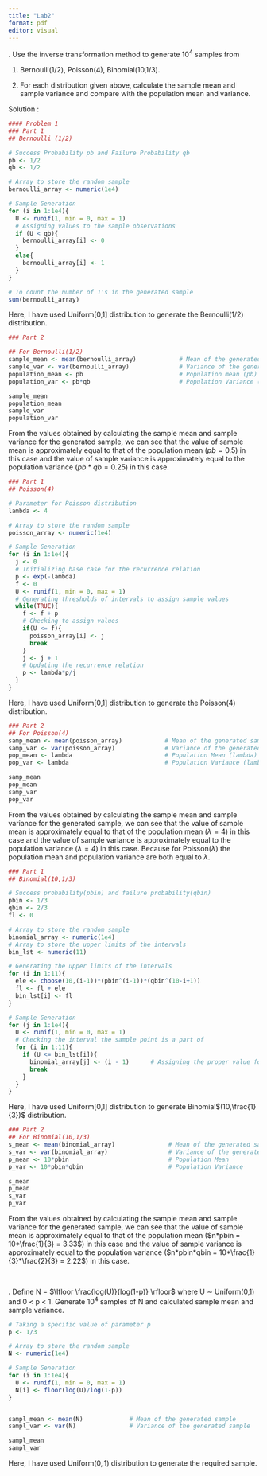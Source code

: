 ```yaml
---
title: "Lab2"
format: pdf
editor: visual
---
```


\textbf{Problem 1}. Use the inverse transformation method to generate $10^4$
samples from

(1) Bernoulli(1/2), Poisson(4), Binomial(10,1/3).

(2) For each distribution given above, calculate the sample mean and sample variance and compare with the population mean and variance.

Solution :

```r
#### Problem 1
### Part 1
## Bernoulli (1/2)

# Success Probability pb and Failure Probability qb
pb <- 1/2
qb <- 1/2

# Array to store the random sample
bernoulli_array <- numeric(1e4)

# Sample Generation
for (i in 1:1e4){
  U <- runif(1, min = 0, max = 1)
  # Assigning values to the sample observations
  if (U < qb){
    bernoulli_array[i] <- 0
  }
  else{
    bernoulli_array[i] <- 1
  }
}

# To count the number of 1's in the generated sample
sum(bernoulli_array)
```

Here, I have used Uniform[0,1] distribution to generate the Bernoulli(1/2) distribution.

```r
### Part 2

## For Bernoulli(1/2)
sample_mean <- mean(bernoulli_array)            # Mean of the generated sample
sample_var <- var(bernoulli_array)              # Variance of the generated sample
population_mean <- pb                           # Population mean (pb)
population_var <- pb*qb                         # Population Variance (pb * qb)

sample_mean
population_mean
sample_var
population_var
```

From the values obtained by calculating the sample mean and sample variance for the generated sample, we can see that the value of sample mean is approximately equal to that of the population mean ($pb = 0.5$) in this case and the value of sample variance is approximately equal to the population variance ($pb*qb = 0.25$) in this case.

```r
### Part 1
## Poisson(4)

# Parameter for Poisson distribution
lambda <- 4

# Array to store the random sample
poisson_array <- numeric(1e4)

# Sample Generation
for (i in 1:1e4){
  j <- 0
  # Initializing base case for the recurrence relation
  p <- exp(-lambda)
  f <- 0
  U <- runif(1, min = 0, max = 1)
  # Generating thresholds of intervals to assign sample values
  while(TRUE){
    f <- f + p
    # Checking to assign values
    if(U <= f){
      poisson_array[i] <- j
      break
    }
    j <- j + 1
    # Updating the recurrence relation
    p <- lambda*p/j
  }
}
```

Here, I have used Uniform[0,1] distribution to generate the Poisson(4) distribution.

```r
### Part 2
## For Poisson(4)
samp_mean <- mean(poisson_array)            # Mean of the generated sample
samp_var <- var(poisson_array)              # Variance of the generated sample
pop_mean <- lambda                          # Population Mean (lambda)
pop_var <- lambda                           # Population Variance (lambda)

samp_mean
pop_mean
samp_var
pop_var
```

From the values obtained by calculating the sample mean and sample variance for the generated sample, we can see that the value of sample mean is approximately equal to that of the population mean ($\lambda = 4$) in this case and the value of sample variance is approximately equal to the population variance ($\lambda = 4$) in this case. Because for Poisson($\lambda$) the population mean and population variance are both equal to $\lambda$.

```r
### Part 1
## Binomial(10,1/3)

# Success probability(pbin) and failure probability(qbin)
pbin <- 1/3
qbin <- 2/3
fl <- 0

# Array to store the random sample
binomial_array <- numeric(1e4)
# Array to store the upper limits of the intervals 
bin_lst <- numeric(11)

# Generating the upper limits of the intervals
for (i in 1:11){
  ele <- choose(10,(i-1))*(pbin^(i-1))*(qbin^(10-i+1))
  fl <- fl + ele
  bin_lst[i] <- fl
}

# Sample Generation
for (j in 1:1e4){
  U <- runif(1, min = 0, max = 1)
  # Checking the interval the sample point is a part of
  for (i in 1:11){
    if (U <= bin_lst[i]){
      binomial_array[j] <- (i - 1)      # Assigning the proper value for conversion
      break
    }
  }
}
```

Here, I have used Uniform[0,1] distribution to generate Binomial$(10,\frac{1}{3})$ distribution.

```r
### Part 2
## For Binomial(10,1/3)
s_mean <- mean(binomial_array)               # Mean of the generated sample
s_var <- var(binomial_array)                 # Variance of the generated sample
p_mean <- 10*pbin                            # Population Mean
p_var <- 10*pbin*qbin                        # Population Variance

s_mean
p_mean
s_var
p_var
```

From the values obtained by calculating the sample mean and sample variance for the generated sample, we can see that the value of sample mean is approximately equal to that of the population mean ($n*pbin = 10*\frac{1}{3} = 3.33$) in this case and the value of sample variance is approximately equal to the population variance ($n*pbin*qbin = 10*\frac{1}{3}*\frac{2}{3} = 2.22$) in this case. 


\

\textbf{Problem 2}. Define N = $\lfloor \frac{log(U)}{log(1-p)} \rfloor$ where U ∼ Uniform(0,1) and 0 < p < 1. Generate $10^4$ samples of N and calculated sample mean and sample variance.

```r

# Taking a specific value of parameter p
p <- 1/3

# Array to store the random sample
N <- numeric(1e4)

# Sample Generation
for (i in 1:1e4){
  U <- runif(1, min = 0, max = 1)
  N[i] <- floor(log(U)/log(1-p))
}


sampl_mean <- mean(N)             # Mean of the generated sample
sampl_var <- var(N)               # Variance of the generated sample

sampl_mean
sampl_var
```

Here, I have used Uniform$(0,1)$ distribution to generate the required sample.
